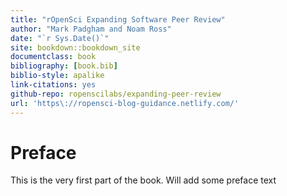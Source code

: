 ```yaml
--- 
title: "rOpenSci Expanding Software Peer Review"
author: "Mark Padgham and Noam Ross"
date: "`r Sys.Date()`"
site: bookdown::bookdown_site
documentclass: book
bibliography: [book.bib]
biblio-style: apalike
link-citations: yes
github-repo: ropenscilabs/expanding-peer-review
url: 'https\://ropensci-blog-guidance.netlify.com/'
---
```


# Preface {-}

This is the very first part of the book. Will add some preface text
